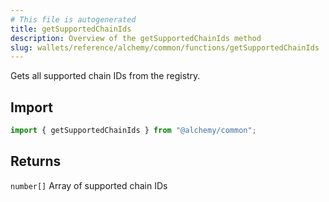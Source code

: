 ```yaml
---
# This file is autogenerated
title: getSupportedChainIds
description: Overview of the getSupportedChainIds method
slug: wallets/reference/alchemy/common/functions/getSupportedChainIds
---
```


Gets all supported chain IDs from the registry.

## Import

```ts
import { getSupportedChainIds } from "@alchemy/common";
```

## Returns

`number[]`
Array of supported chain IDs
